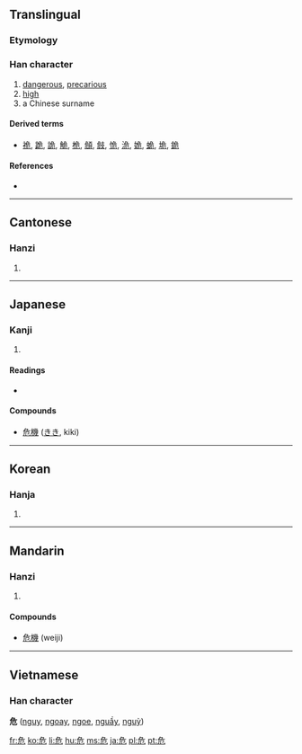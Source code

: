 ==Translingual==

{{stroke order}}

===Etymology===
{{Han compound|厃|卪|c1=s|c2=s|ls=ic}}

===Han character===
{{Han char|rn=26|rad=卩|as=04|sn=6|four=2721<sub>2</sub>|canj=弓一尸山 (NMSU)}}

# [[dangerous]], [[precarious]]
# [[high]]
# a Chinese surname

====Derived terms====
* [[祪]], [[跪]], [[詭]], [[觤]], [[桅]], [[頠]], [[㩻]], [[恑]], [[洈]], [[姽]], [[蛫]], [[垝]], [[䤥]]

====References====
* {{Han ref|kx=0159.120|dkj=02849|dj=0364.010|hdz=10312.030|uh=5371|ud=21361|bh=A64D|bd=42573}}

----

==Cantonese==

===Hanzi===
{{yue-hanzi|jyut=|y=ngai4}}

# {{defn|Cantonese}}

----

==Japanese==

===Kanji===
{{ja-kanji|grade=6|rs=卩04}}

# {{defn|Japanese}}

====Readings====
* {{ja-readings|on=[[き]] (''ki'')|kun=[[あぶない]] ([[危ない]], ''[[abunai]]''), [[あやうい]] ([[危うい]], ''[[ayaui]]''), [[あやぶむ]] ([[危ぶむ]], ''[[ayabumu]]'')}}

====Compounds====
* [[危機]] ([[きき]], kiki)

----

==Korean==

===Hanja===
{{ko-hanja|hangeul=위|rv=wi|mr=wi|eumhun=[[위태하다|위태할]]|ehrv=witaehal|ehmr=wit'aehal|ehy=}}

# {{defn|Korean}}

----

==Mandarin==

===Hanzi===
{{cmn-hanzi|pin=[[wēi]] ([[wei1]])|wg=wei<sup>1</sup>}}

# {{defn|Mandarin}}

====Compounds====
* [[危機]] (weiji)

----

==Vietnamese==
===Han character===
'''危''' ([[nguy]], [[ngoay]], [[ngoe]], [[nguầy]], [[nguỳ]])

[[fr:危]]
[[ko:危]]
[[li:危]]
[[hu:危]]
[[ms:危]]
[[ja:危]]
[[pl:危]]
[[pt:危]]